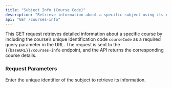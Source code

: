 ```yaml
---
title: "Subject Info (Course Code)"
description: "Retrieve information about a specific subject using its code. "
api: "GET /courses-info"
---
```


This GET request retrieves detailed information about a specific course by including the course’s unique identification code `courseCode` as a required query parameter in the URL. The request is sent to the `{{baseURL}}/courses-info` endpoint, and the API returns the corresponding course details.

### Request Parameters

<ParamField query="courseCode" type="string" required>
  Enter the unique identifier of the subject to retrieve its information.
</ParamField>